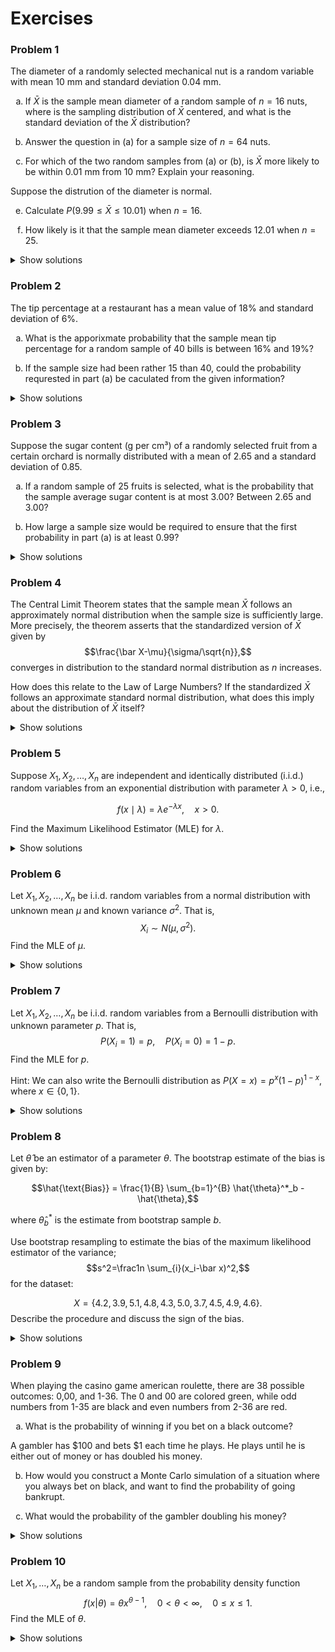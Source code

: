 # Exercises


### Problem 1

The diameter of a randomly selected mechanical nut is a random variable with mean 10 mm and standard deviation 0.04 mm. 

a) If $\bar X$ is the sample mean diameter of a random sample of $n=16$ nuts, where is the sampling distribution of $\bar X$ centered, and what is the standard deviation of the $\bar X$ distribution?

b) Answer the question in (a) for a sample size of $n=64$ nuts. 

c) For which of the two random samples from (a) or (b), is $\bar X$ more likely to be within 0.01 mm from 10 mm? Explain your reasoning.

Suppose the distrution of the diameter is normal. 

e) Calculate $P(9.99\le \bar X \le 10.01)$ when $n=16$.

f) How likely is it that the sample mean diameter exceeds 12.01 when $n=25$. 

<details>
<summary>Show solutions</summary>

a) 10 and 0.01. 

b) 10 and 0.005 

c) With less variability, the second sample is more closely centered near 10. 

d) $P(9.99\le \bar X \le 10.01)=P(\bar X \le 10.01)-P(\bar X \le 9.99) = 0.84-0.16= 0.68$, getting the numbers from the code below:


```python
from scipy import stats
import numpy as np
print(
  stats.norm.cdf(10.01, loc = 10, scale = 0.04/np.sqrt(16))-
  stats.norm.cdf(9.99, loc = 10, scale = 0.04/np.sqrt(16))
  )
```

e) $P(\bar X_{25}>10.01)=0.106$.

```python
print(
  1-stats.norm.cdf(10.01, loc = 10, scale = 0.04/np.sqrt(25))
  )
```

</details>


### Problem 2 
The tip percentage at a restaurant has a mean value of 18\% and standard deviation of 6\%. 

a) What is the apporixmate probability that the sample mean tip percentage for a random sample of 40 bills is between 16\% and 19\%?

b) If the sample size had been rather 15 than 40, could the probability requrested in part (a) be caculated from the given information?


<details>
<summary>Show solutions</summary>

a) 0.8366 
b) No.

</details>

### Problem 3 
Suppose the sugar content (g per cm³) of a randomly selected fruit from a certain orchard is normally distributed with a mean of 2.65 and a standard deviation of 0.85.

a) If a random sample of 25 fruits is selected, what is the probability that the sample average sugar content is at most 3.00? Between 2.65 and 3.00?

b) How large a sample size would be required to ensure that the first probability in part (a) is at least 0.99?


<details>
<summary>Show solutions</summary>

a) 0.9802 and 0.4802
b) 32.

</details>

### Problem 4
The Central Limit Theorem states that the sample mean $\bar X$ follows an approximately normal distribution when the sample size is sufficiently large. More precisely, the theorem asserts that the standardized version of $\bar X$ given by $$\frac{\bar X-\mu}{\sigma/\sqrt{n}},$$ converges in distribution to the standard normal distribution as $n$ increases.

How does this relate to the Law of Large Numbers? If the standardized $\bar X$  follows an approximate standard normal distribution, what does this imply about the distribution of $\bar X$ itself?

<details>
<summary>Show solutions</summary>
The Law of Large numbers states that $\bar X$ will approach $\mu$ when $n$ becomes large. The central limit theorem implies that
$\bar X$ will follow a $N(\mu, \sigma^2/n)$ distribution asymptotically. 
</details>

### Problem 5

Suppose $X_1, X_2, \dots, X_n$ are independent and identically distributed (i.i.d.) random variables from an exponential distribution with parameter $\lambda > 0$, i.e.,

$$f(x \mid \lambda) = \lambda e^{-\lambda x}, \quad x > 0.$$

Find the Maximum Likelihood Estimator (MLE) for $\lambda$.

<details>
<summary>Show solutions</summary>

The likelihood function is:
$$L(\lambda) = \prod_{i=1}^{n} \lambda e^{-\lambda X_i} = \lambda^n e^{-\lambda \sum X_i}.$$

The log-likelihood function is:
$$\ell(\lambda) = n \log \lambda - \lambda \sum X_i.$$

Differentiating with respect to $\lambda$:
$$\frac{d\ell}{d\lambda} = \frac{n}{\lambda} - \sum X_i.$$

Setting it equal to zero:
$$\frac{n}{\lambda} = \sum X_i.$$

Solving for $\lambda$:
$$\hat{\lambda} = \frac{n}{\sum X_i}.$$
</details>


### Problem 6
Let $X_1, X_2, \dots, X_n$ be i.i.d. random variables from a normal distribution with unknown mean $\mu$ and known variance $\sigma^2$. That is,
$$X_i \sim N(\mu, \sigma^2).$$
Find the MLE of $\mu$.


<details>
<summary>Show solutions</summary>
The likelihood function is:
$$L(\mu) = \prod_{i=1}^{n} \frac{1}{\sqrt{2\pi\sigma^2}} \exp \left( -\frac{(X_i - \mu)^2}{2\sigma^2} \right).$$

The log-likelihood function is:
$$\ell(\mu) = -\frac{n}{2} \log (2\pi\sigma^2) - \frac{1}{2\sigma^2} \sum_{i=1}^{n} (X_i - \mu)^2.$$

Differentiating with respect to $\mu$:
$$\frac{d\ell}{d\mu} = \frac{1}{\sigma^2} \sum_{i=1}^{n} (X_i - \mu).$$

Setting it equal to zero:
$$\sum_{i=1}^{n} (X_i - \mu) = 0.$$

Solving for $\mu$:
$$\hat{\mu} = \frac{1}{n} \sum_{i=1}^{n} X_i.$$

</details>

### Problem 7
Let $X_1, X_2, \dots, X_n$ be i.i.d. random variables from a Bernoulli distribution with unknown parameter $p$. That is,
$$P(X_i = 1) = p, \quad P(X_i = 0) = 1 - p.$$
Find the MLE for $p$.

Hint: We can also write the Bernoulli distribution as $P(X=x) =p^x(1-p)^{1-x}$, where $x\in \{0,1\}$.


<details>
<summary>Show solutions</summary>

The likelihood function is:
$$L(p) = \prod_{i=1}^{n} p^{X_i} (1 - p)^{1 - X_i}.$$

The log-likelihood function is:
$$\ell(p) = \sum_{i=1}^{n} X_i \log p + (1 - X_i) \log (1 - p).$$

Differentiating with respect to $p$:
$$\frac{d\ell}{dp} = \sum_{i=1}^{n} \frac{X_i}{p} - \sum_{i=1}^{n} \frac{1 - X_i}{1 - p}.$$

Setting it equal to zero:
$$\sum X_i \frac{1}{p} - \sum (1 - X_i) \frac{1}{1 - p} = 0.$$
Rearranging:
$$\sum X_i (1 - p) = (n - \sum X_i) p.$$

Solving for $p$:
$$\hat{p} = \frac{1}{n} \sum X_i.$$
</details>

### Problem 8
Let $\hat{\theta}$ be an estimator of a parameter $\theta$. The bootstrap estimate of the bias is given by:

$$\hat{\text{Bias}} = \frac{1}{B} \sum_{b=1}^{B} \hat{\theta}^*_b - \hat{\theta},$$

where $\hat{\theta}^*_b$ is the estimate from bootstrap sample $b$.

Use bootstrap resampling to estimate the bias of the maximum likelihood estimator of the variance;$$s^2=\frac1n \sum_{i}(x_i-\bar x)^2,$$ for the dataset:

$$X = \{4.2, 3.9, 5.1, 4.8, 4.3, 5.0, 3.7, 4.5, 4.9, 4.6\}.$$
Describe the procedure and discuss the sign of the bias.

<details>
<summary>Show solutions</summary>

1. Compute the sample variance $s^2$ from the original dataset.
2. Generate 1000 bootstrap samples and compute $s^2$ for each.
3. Compute the bootstrap estimate of bias using the formula above.
4. Interpret the result: If the bias is positive, $s^2$ is underestimating the true variance; if negative, it is overestimating.

</details>


### Problem 9

When playing the casino game american roulette, there are 38 possible outcomes: 0,00, and 1-36. The 0 and 00 are colored green, while odd numbers from 1-35 are black and even numbers from 2-36 are red. 

a) What is the probability of winning if you bet on a black outcome?

A gambler has \$100 and bets \$1 each time he plays. He plays until he is either out of money or has doubled his money.

b) How would you construct a Monte Carlo simulation of a situation where you always bet on black, and want to find the probability of going bankrupt. 

c) What would the probability of the gambler doubling his money?

<details>
<summary>Show solutions</summary>

a) The probability of winning when betting on black is $18/38=0.474$

b) It would make sense to use a while loop and continue to simulate unless the gambler is bankrupt or has \$200. For simulate the game, use a Bernoulli distribution for each game with success probability $18/38=0.474$. If the Bernoulli variable is 1, increase the "bank" of the gambler by 1 dollar. If it is 0, decrease it by 1 dollar. Repeat the game 10 000 times and calculate the relative frequency of going bankrupt. 

c) In the end, there are only two outcomes of the experiment. Either the gambler goes bankrupt or he doubles his money. The probability of doubling the money, would therefore be 1-the probability of going bankrupt.

</details>

### Problem 10
Let $X_1,\ldots, X_n$ be a random sample from the probability density function
$$f(x|\theta) = \theta x^{\theta -1},\quad 0<\theta<\infty,\quad 0\le x\le1.$$
Find the MLE of $\theta$. 


<details>
<summary>Show solutions</summary>
$$L(\theta)=f(x_1,\ldots, x_n|\theta) = \theta^n \prod_{i=1}^nx_i^{\theta -1}$$
$$\log L = n\log \theta + (\theta-1)\sum_{i=1}^n\log x_i$$
$$\frac{\partial \log L}{\partial \theta} = \frac{n}{\theta} + \sum_{i=1}^n\log x_i=0$$
$$\widehat \theta = \frac{-1}{n}\sum_{i=1}^n \log x_i.$$
</details>

